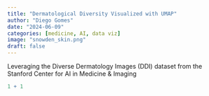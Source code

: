 ---
title: "Dermatological Diversity Visualized with UMAP"
author: "Diego Gomes"
date: "2024-06-09"
categories: [medicine, AI, data viz]
image: "snowden_skin.png"
draft: false
---

Leveraging the Diverse Dermatology Images (DDI) dataset from the Stanford Center for AI in Medicine & Imaging

```{r}
1 + 1
```
